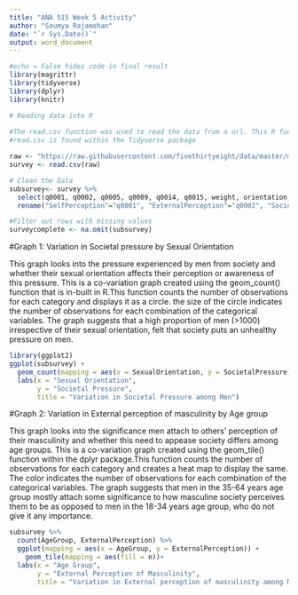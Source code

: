 ---
title: "ANA 515 Week 5 Activity"
author: "Saumya Rajamohan"
date: "`r Sys.Date()`"
output: word_document
---
```{r setup, echo=FALSE, message= FALSE, warning=FALSE}
#echo = False hides code in final result
library(magrittr)
library(tidyverse)
library(dplyr)
library(knitr)
```

```{r, echo=FALSE, message= FALSE, warning=FALSE}
# Reading data into R
 
#The read.csv function was used to read the data from a url. This R function can read delimited flat files with comma separated values.
#read.csv is found within the Tidyverse package

raw <- "https://raw.githubusercontent.com/fivethirtyeight/data/master/masculinity-survey/raw-responses.csv"
survey <- read.csv(raw)

```

```{r, echo=FALSE, message= FALSE, warning=FALSE}
# Clean the Data
subsurvey<- survey %>% 
  select(q0001, q0002, q0005, q0009, q0014, q0015, weight, orientation, age3) %>% 
  rename("SelfPerception"="q0001", "ExternalPerception"="q0002", "SocietalPressure"="q0005", "Employment"="q0009", "MeTooAwareness"="q0014", "MeTooResponse"="q0015", "Weight"="weight", "SexualOrientation"= "orientation","AgeGroup"="age3")

#Filter out rows with missing values
surveycomplete <- na.omit(subsurvey)

```
#Graph 1: Variation in Societal pressure by Sexual Orientation

This graph looks into the pressure experienced by men from society and whether their sexual orientation affects their perception or awareness of this pressure. 
This is a co-variation graph created using the geom_count() function that is in-built in R.This function counts the number of observations for each category and displays it as a circle. the size of the circle indicates the number of observations for each combination of the categorical variables.
The graph suggests that a high proportion of men (>1000) irrespective of their sexual orientation, felt that society puts an unhealthy pressure on men. 
```{r, echo=FALSE, message= FALSE, warning=FALSE}
library(ggplot2)
ggplot(subsurvey) +
  geom_count(mapping = aes(x = SexualOrientation, y = SocietalPressure))+
  labs(x = "Sexual Orientation", 
       y = "Societal Pressure",
       title = "Variation in Societal Pressure among Men")

``` 
#Graph 2: Variation in External perception of masculinity by Age group

This graph looks into the significance men attach to others' perception of their masculinity and whether this need to appease society differs among age groups.
This is a co-variation graph created using the geom_tile() function within the dplyr package.This function counts the number of observations for each category and creates a heat map to display the same. The color indicates the number of observations for each combination of the categorical variables.
The graph suggests that men in the 35-64 years age group mostly attach some significance to how masculine society perceives them to be as opposed to men in the 18-34 years age group, who do not give it any importance. 

```{r, echo=FALSE, message= FALSE, warning=FALSE}
subsurvey %>% 
  count(AgeGroup, ExternalPerception) %>%  
  ggplot(mapping = aes(x = AgeGroup, y = ExternalPerception)) +
    geom_tile(mapping = aes(fill = n))+
  labs(x = "Age Group", 
       y = "External Perception of Masculinity",
       title = "Variation in External perception of masculinity among Men")

``` 
